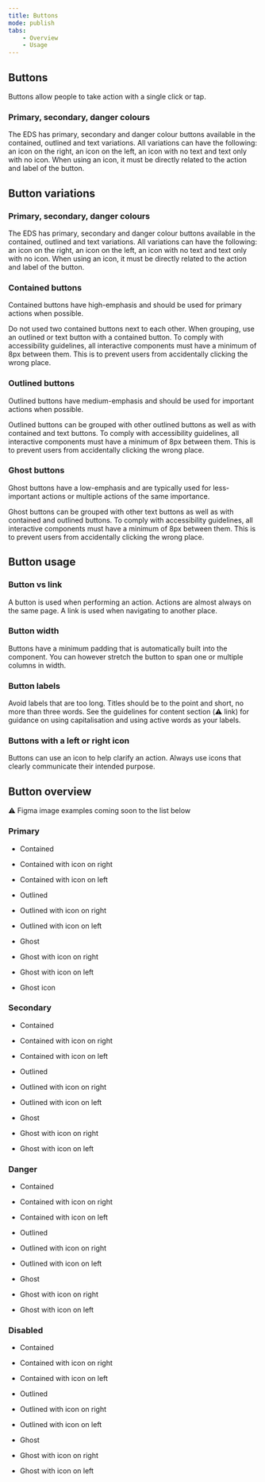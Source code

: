 ```yaml
---
title: Buttons
mode: publish
tabs:
    - Overview
    - Usage
---
```



## Buttons

Buttons allow people to take action with a single click or tap. 


### Primary, secondary, danger colours

The EDS has primary, secondary and danger colour buttons available in the contained, outlined and text variations. All variations can have the following: an icon on the right, an icon on the left, an icon with no text and text only with no icon. When using an icon, it must be directly related to the action and label of the button. 


## Button variations


### Primary, secondary, danger colours

The EDS has primary, secondary and danger colour buttons available in the contained, outlined and text variations. All variations can have the following: an icon on the right, an icon on the left, an icon with no text and text only with no icon. When using an icon, it must be directly related to the action and label of the button. 


### Contained buttons

Contained buttons have high-emphasis and should be used for primary actions when possible. 

Do not used two contained buttons next to each other. When grouping, use an outlined or text button with a contained button. 
To comply with accessibility guidelines, all interactive components must have a minimum of 8px between them. This is to prevent users from accidentally clicking the wrong place. 


### Outlined buttons

Outlined buttons have medium-emphasis and should be used for important actions when possible. 

Outlined buttons can be grouped with other outlined buttons as well as with contained and text buttons. 
To comply with accessibility guidelines, all interactive components must have a minimum of 8px between them. This is to prevent users from accidentally clicking the wrong place. 


### Ghost buttons

Ghost buttons have a low-emphasis and are typically used for less-important actions or multiple actions of the same importance. 

Ghost buttons can be grouped with other text buttons as well as with contained and outlined buttons. To comply with accessibility guidelines, all interactive components must have a minimum of 8px between them. This is to prevent users from accidentally clicking the wrong place. 


## Button usage

### Button vs link

A button is used when performing an action. Actions are almost always on the same page. A link is used when navigating to another place. 


### Button width

Buttons have a minimum padding that is automatically built into the component. You can however stretch the button to span one or multiple columns in width. 


### Button labels

Avoid labels that are too long. Titles should be to the point and short, no more than three words. 
See the guidelines for content section (:warning: link) for guidance on using capitalisation and using active words as your labels. 


### Buttons with a left or right icon
Buttons can use an icon to help clarify an action. Always use icons that clearly communicate their intended purpose. 


## Button overview
:warning: Figma image examples coming soon to the list below


### Primary

* Contained
* Contained with icon on right
* Contained with icon on left

* Outlined
* Outlined with icon on right
* Outlined with icon on left

* Ghost
* Ghost with icon on right
* Ghost with icon on left
* Ghost icon


### Secondary

* Contained
* Contained with icon on right
* Contained with icon on left

* Outlined
* Outlined with icon on right
* Outlined with icon on left

* Ghost
* Ghost with icon on right
* Ghost with icon on left


### Danger

* Contained
* Contained with icon on right
* Contained with icon on left

* Outlined
* Outlined with icon on right
* Outlined with icon on left

* Ghost
* Ghost with icon on right
* Ghost with icon on left


### Disabled

* Contained
* Contained with icon on right
* Contained with icon on left

* Outlined
* Outlined with icon on right
* Outlined with icon on left

* Ghost
* Ghost with icon on right
* Ghost with icon on left
